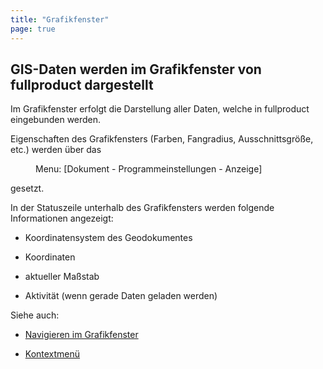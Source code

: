 ```yaml
---
title: "Grafikfenster"
page: true
---
```

## GIS-Daten werden im Grafikfenster von  <Placeholder>fullproduct</Placeholder> dargestellt

Im Grafikfenster erfolgt die Darstellung aller Daten, welche in  <Placeholder>fullproduct</Placeholder> eingebunden werden.

Eigenschaften des Grafikfensters (Farben, Fangradius, Ausschnittsgr&#246;&#223;e, etc.) werden &#252;ber das  <Menu> Menu: [Dokument - Programmeinstellungen - Anzeige] </Menu>  gesetzt.

In der Statuszeile unterhalb des Grafikfensters werden folgende Informationen angezeigt:

- Koordinatensystem des Geodokumentes

- Koordinaten

- aktueller Ma&#223;stab

- Aktivit&#228;t (wenn gerade Daten geladen werden)




Siehe auch:

- [Navigieren im Grafikfenster](../grafikfenster/zoomimgrafikfenster)

- [Kontextmen&#252;](../grafikfenster/kontextmenue)




